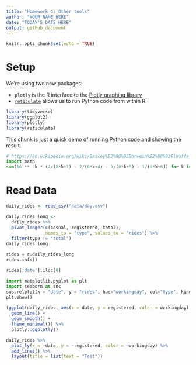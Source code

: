 ```yaml
---
title: "Homework 4: Other tools"
author: "YOUR NAME HERE"
date: "TODAY'S DATE HERE"
output: github_document
---
```


```r
knitr::opts_chunk$set(echo = TRUE)
```

# Setup

We're using two new packages:

* `plotly` is the R interface to the [Plotly graphing library](https://plotly.com/r/)
* [`reticulate`](https://rstudio.github.io/reticulate/) allows us to run Python code from within R.

```r
library(tidyverse)
library(ggplot2)
library(plotly)
library(reticulate)
```

This chunk is just a quick demo of running Python code and showing the result.

```python
# https://en.wikipedia.org/wiki/Bailey%E2%80%93Borwein%E2%80%93Plouffe_formula
import math
sum(16 ** -k * (4/(8*k+1) - 2/(8*k+4) - 1/(8*k+5) - 1/(8*k+6)) for k in range(100)) - math.pi
```

# Read Data

```r
daily_rides <- read_csv("data/day.csv")
```

```r
daily_rides_long <- 
  daily_rides %>% 
  pivot_longer(c(casual, registered, total),
               names_to = "type", values_to = "rides") %>% 
  filter(type != "total")
daily_rides_long
```


```python
rides = r.daily_rides_long
rides.info()
```

```python
rides['date'].iloc[0]
```


```python
import matplotlib.pyplot as plt
import seaborn as sns
sns.relplot(x = "date", y = "rides", hue="workingday", col="type", kind = "line", data = rides);
plt.show()
```

```r
(ggplot(daily_rides, aes(x = date, y = registered, color = workingday)) +
  geom_line() +
  geom_smooth() + 
  theme_minimal()) %>% 
  plotly::ggplotly()
```

```r
daily_rides %>% 
  plot_ly(x = ~date, y = ~registered, color = ~workingday) %>% 
  add_lines() %>% 
  layout(title = list(text = "Test"))
```
